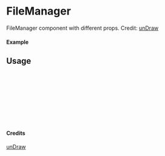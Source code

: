 
<Meta of={FileManager} title="unDraw/FileManager" />

# FileManager

FileManager component with different props.
Credit: [unDraw](https://undraw.co/illustrations)

#### Example

<Canvas of={FileManager.Primary} />

## Usage

```ts
import { FileManager } from "yadl-ui";

const Example = () => {
  return (
      <FileManager />
  );
};

export default Example;
```

#### Credits
[unDraw](https://undraw.co/illustrations)
